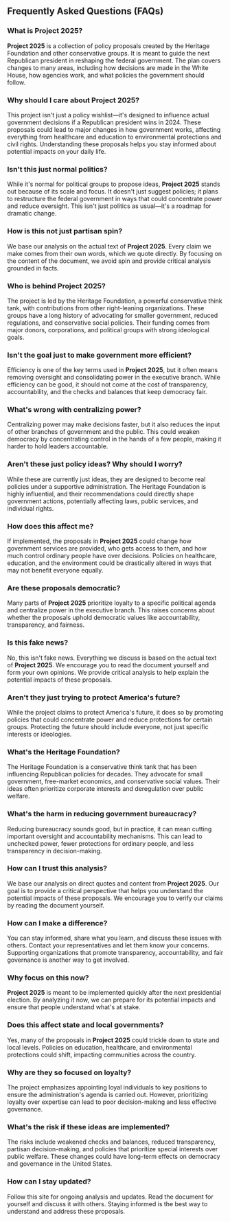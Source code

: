 ## Frequently Asked Questions (FAQs)

### What is Project 2025?

**Project 2025** is a collection of policy proposals created by the Heritage Foundation and other conservative groups. It is meant to guide the next Republican president in reshaping the federal government. The plan covers changes to many areas, including how decisions are made in the White House, how agencies work, and what policies the government should follow.

### Why should I care about Project 2025?

This project isn't just a policy wishlist—it's designed to influence actual government decisions if a Republican president wins in 2024. These proposals could lead to major changes in how government works, affecting everything from healthcare and education to environmental protections and civil rights. Understanding these proposals helps you stay informed about potential impacts on your daily life.

### Isn't this just normal politics?

While it's normal for political groups to propose ideas, **Project 2025** stands out because of its scale and focus. It doesn't just suggest policies; it plans to restructure the federal government in ways that could concentrate power and reduce oversight. This isn't just politics as usual—it's a roadmap for dramatic change.

### How is this not just partisan spin?

We base our analysis on the actual text of **Project 2025**. Every claim we make comes from their own words, which we quote directly. By focusing on the content of the document, we avoid spin and provide critical analysis grounded in facts.

### Who is behind Project 2025?

The project is led by the Heritage Foundation, a powerful conservative think tank, with contributions from other right-leaning organizations. These groups have a long history of advocating for smaller government, reduced regulations, and conservative social policies. Their funding comes from major donors, corporations, and political groups with strong ideological goals.

### Isn't the goal just to make government more efficient?

Efficiency is one of the key terms used in **Project 2025**, but it often means removing oversight and consolidating power in the executive branch. While efficiency can be good, it should not come at the cost of transparency, accountability, and the checks and balances that keep democracy fair.

### What's wrong with centralizing power?

Centralizing power may make decisions faster, but it also reduces the input of other branches of government and the public. This could weaken democracy by concentrating control in the hands of a few people, making it harder to hold leaders accountable.

### Aren't these just policy ideas? Why should I worry?

While these are currently just ideas, they are designed to become real policies under a supportive administration. The Heritage Foundation is highly influential, and their recommendations could directly shape government actions, potentially affecting laws, public services, and individual rights.

### How does this affect me?

If implemented, the proposals in **Project 2025** could change how government services are provided, who gets access to them, and how much control ordinary people have over decisions. Policies on healthcare, education, and the environment could be drastically altered in ways that may not benefit everyone equally.

### Are these proposals democratic?

Many parts of **Project 2025** prioritize loyalty to a specific political agenda and centralize power in the executive branch. This raises concerns about whether the proposals uphold democratic values like accountability, transparency, and fairness.

### Is this fake news?

No, this isn't fake news. Everything we discuss is based on the actual text of **Project 2025**. We encourage you to read the document yourself and form your own opinions. We provide critical analysis to help explain the potential impacts of these proposals.

### Aren't they just trying to protect America's future?

While the project claims to protect America's future, it does so by promoting policies that could concentrate power and reduce protections for certain groups. Protecting the future should include everyone, not just specific interests or ideologies.

### What's the Heritage Foundation?

The Heritage Foundation is a conservative think tank that has been influencing Republican policies for decades. They advocate for small government, free-market economics, and conservative social values. Their ideas often prioritize corporate interests and deregulation over public welfare.

### What's the harm in reducing government bureaucracy?

Reducing bureaucracy sounds good, but in practice, it can mean cutting important oversight and accountability mechanisms. This can lead to unchecked power, fewer protections for ordinary people, and less transparency in decision-making.

### How can I trust this analysis?

We base our analysis on direct quotes and content from **Project 2025**. Our goal is to provide a critical perspective that helps you understand the potential impacts of these proposals. We encourage you to verify our claims by reading the document yourself.

### How can I make a difference?

You can stay informed, share what you learn, and discuss these issues with others. Contact your representatives and let them know your concerns. Supporting organizations that promote transparency, accountability, and fair governance is another way to get involved.

### Why focus on this now?

**Project 2025** is meant to be implemented quickly after the next presidential election. By analyzing it now, we can prepare for its potential impacts and ensure that people understand what's at stake.

### Does this affect state and local governments?

Yes, many of the proposals in **Project 2025** could trickle down to state and local levels. Policies on education, healthcare, and environmental protections could shift, impacting communities across the country.

### Why are they so focused on loyalty?

The project emphasizes appointing loyal individuals to key positions to ensure the administration's agenda is carried out. However, prioritizing loyalty over expertise can lead to poor decision-making and less effective governance.

### What's the risk if these ideas are implemented?

The risks include weakened checks and balances, reduced transparency, partisan decision-making, and policies that prioritize special interests over public welfare. These changes could have long-term effects on democracy and governance in the United States.

### How can I stay updated?

Follow this site for ongoing analysis and updates. Read the document for yourself and discuss it with others. Staying informed is the best way to understand and address these proposals.
